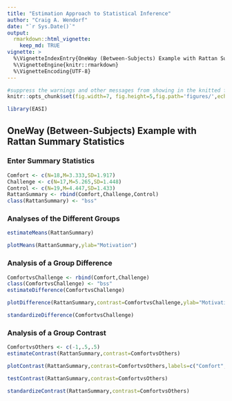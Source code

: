 ```yaml
---
title: "Estimation Approach to Statistical Inference"
author: "Craig A. Wendorf"
date: "`r Sys.Date()`"
output: 
  rmarkdown::html_vignette:
    keep_md: TRUE
vignette: >
  %\VignetteIndexEntry{OneWay (Between-Subjects) Example with Rattan Summary Statistics}
  %\VignetteEngine{knitr::rmarkdown}
  %\VignetteEncoding{UTF-8}
---
```


```r
#suppress the warnings and other messages from showing in the knitted file.
knitr::opts_chunk$set(fig.width=7, fig.height=5,fig.path='figures/',echo=TRUE,warning=FALSE,message=FALSE)
```

```r
library(EASI)
```

## OneWay (Between-Subjects) Example with Rattan Summary Statistics

### Enter Summary Statistics

```r
Comfort <- c(N=18,M=3.333,SD=1.917)
Challenge <- c(N=17,M=5.265,SD=1.448)
Control <- c(N=19,M=4.447,SD=1.433)
RattanSummary <- rbind(Comfort,Challenge,Control)
class(RattanSummary) <- "bss"
```

### Analyses of the Different Groups

```r
estimateMeans(RattanSummary)
```

```r
plotMeans(RattanSummary,ylab="Motivation")
```

### Analysis of a Group Difference

```r
ComfortvsChallenge <- rbind(Comfort,Challenge)
class(ComfortvsChallenge) <- "bss"
estimateDifference(ComfortvsChallenge)
```

```r
plotDifference(RattanSummary,contrast=ComfortvsChallenge,ylab="Motivation")
```

```r
standardizeDifference(ComfortvsChallenge)
```

### Analysis of a Group Contrast

```r
ComfortvsOthers <- c(-1,.5,.5)
estimateContrast(RattanSummary,contrast=ComfortvsOthers)
```

```r
plotContrast(RattanSummary,contrast=ComfortvsOthers,labels=c("Comfort","Others"),ylab="Motivation")
```

```r
testContrast(RattanSummary,contrast=ComfortvsOthers)
```

```r
standardizeContrast(RattanSummary,contrast=ComfortvsOthers)
```
